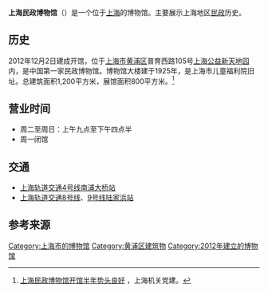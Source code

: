 '''上海民政博物馆'''（{{lang-en|Museum of Shanghai Civil Affairs}}）是一个位于[[上海|上海]]的博物馆。主要展示上海地区[[民政|民政]]历史。 

==历史==
2012年12月2日建成开馆，位于[[上海市|上海市]][[黄浦区|黄浦区]]普育西路105号[[上海公益新天地园|上海公益新天地园]]内，是中国第一家民政博物馆。博物馆大楼建于1925年，是上海市儿童福利院旧址。总建筑面积1,200平方米，展馆面积800平方米。<ref>[http://www.shjgdj.gov.cn/web/node212/node264/node265/node379/u1a18634.html 上海民政博物馆开馆半年势头良好] {{Wayback|url=http://www.shjgdj.gov.cn/web/node212/node264/node265/node379/u1a18634.html |date=20201104044916 }}，上海机关党建。</ref>

==营业时间==
*周二至周日：上午九点至下午四点半
*周一闭馆

==交通==
*[[上海轨道交通4号线|上海轨道交通4号线]][[南浦大桥站|南浦大桥站]]
*[[上海轨道交通8号线|上海轨道交通8号线]]、[[上海轨道交通9号线|9号线]][[陆家浜站|陆家浜站]]

==参考来源==
{{reflist}}

{{上海市爱国主义教育基地}}
[[Category:上海市的博物馆|Category:上海市的博物馆]]
[[Category:黄浦区建筑物|Category:黄浦区建筑物]]
[[Category:2012年建立的博物馆|Category:2012年建立的博物馆]]